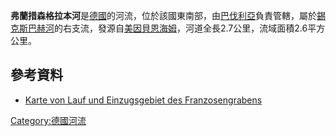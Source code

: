 {{No footnotes|time=2020-12-06T04:06:51+00:00}}
{{Coord|49|36|59.90|N|10|30|9.87|E|display=title}}

'''弗蘭措森格拉本河'''是[[德國|德國]]的河流，位於該國東南部，由[[巴伐利亞|巴伐利亞]]負責管轄，屬於[[錫克斯巴赫河|錫克斯巴赫河]]的右支流，發源自[[美因貝恩海姆|美因貝恩海姆]]，河道全長2.7公里，流域面積2.6平方公里。

==參考資料==
* [https://v.bayern.de/25z4P Karte von Lauf und Einzugsgebiet des Franzosengrabens]

{{Germany-geo-stub}}
[[Category:德國河流|Category:德國河流]]